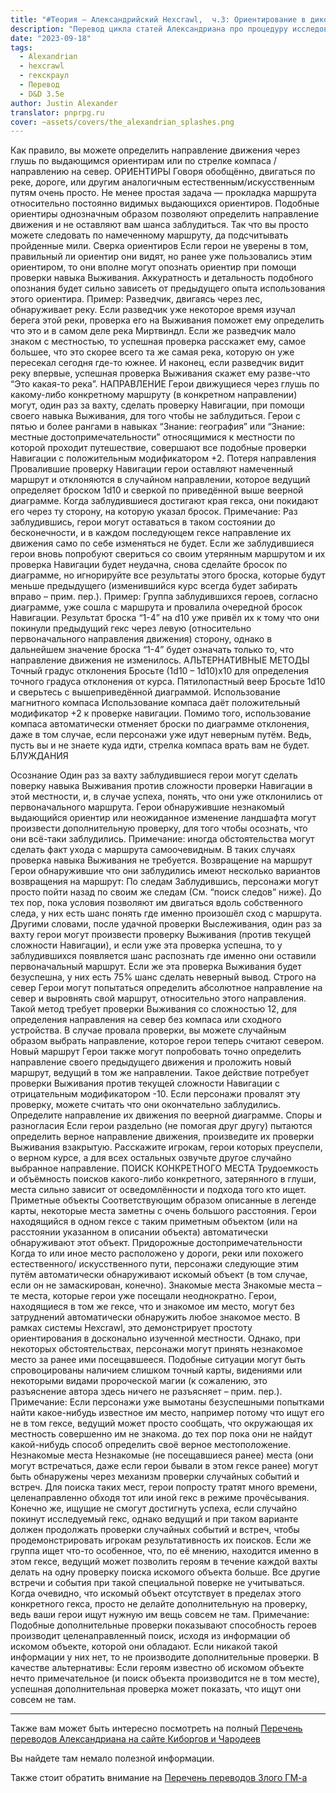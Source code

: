 ```yaml
---
title: "#Теория — Александрийский Hexcrawl,  ч.3: Ориентирование в дикой местности"
description: "Перевод цикла статей Александриана про процедуру исследования гексов в третьей редакции D&D #alexandrian #hexcrawl #dnd3e #translate"
date: "2023-09-18"
tags:
  - Alexandrian
  - hexcrawl
  - гекскраул
  - Перевод
  - D&D 3.5e
author: Justin Alexander
translator: pnprpg.ru
cover: ~assets/covers/the_alexandrian_splashes.png
---
```


Как правило, вы можете определить направление движения через глушь по выдающимся ориентирам или по стрелке компаса / направлению на север.
ОРИЕНТИРЫ
Говоря обобщённо, двигаться по реке, дороге, или другим аналогичным естественным/искусственным путям очень просто. Не менее простая задача — прокладка маршрута относительно постоянно видимых выдающихся ориентиров. Подобные ориентиры однозначным образом позволяют определить направление движения и не оставляют вам шанса заблудиться. Так что вы просто можете следовать по намеченному маршруту, да подсчитывать пройденные мили.
Сверка ориентиров
Если герои не уверены в том, правильный ли ориентир они видят, но ранее уже пользовались этим ориентиром, то они вполне могут опознать ориентир при помощи проверки навыка Выживания. Аккуратность и детальность подобного опознания будет сильно зависеть от предыдущего опыта использования этого ориентира.
Пример: Разведчик, двигаясь через лес, обнаруживает реку. Если разведчик уже некоторое время изучал берега этой реки, проверка его на Выживания поможет ему определить что это и в самом деле река Миртвиндл. Если же разведчик мало знаком с местностью, то успешная проверка расскажет ему, самое большее, что это скорее всего та же самая река, которую он уже пересекал сегодня где-то южнее. И наконец, если разведчик видит реку впервые, успешная проверка Выживания скажет ему разве-что “Это какая-то река”.
НАПРАВЛЕНИЕ
Герои движущиеся через глушь по какому-либо конкретному маршруту (в конкретном направлении) могут, один раз за вахту, сделать проверку Навигации, при помощи своего навыка Выживания, для того чтобы не заблудиться.
Герои с пятью и более рангами в навыках “Знание: география” или “Знание: местные достопримечательности” относящимися к местности по которой проходит путешествие, совершают все подобные проверки Навигации с положительным модификатором +2.
Потеря направления
Провалившие проверку Навигации герои оставляют намеченный маршрут и отклоняются в случайном направлении, которое ведущий определяет броском 1d10 и сверкой по приведённой выше веерной диаграмме. Когда заблудившиеся достигают края гекса, они покидают его через ту сторону, на которую указал бросок.
Примечание: Раз заблудившись, герои могут оставаться в таком состоянии до бесконечности, и в каждом последующем гексе направление их движения само по себе изменяться не будет.
Если же заблудившиеся герои вновь попробуют свериться со своим утерянным маршрутом и их проверка Навигации будет неудачна, снова сделайте бросок по диаграмме, но игнорируйте все результаты этого броска, которые будут меньше предыдущего (изменившийся курс всегда будет забирать вправо – прим. пер.).
Пример: Группа заблудившихся героев, согласно диаграмме, уже сошла с маршрута и провалила очередной бросок Навигации. Результат броска “1-4” на d10 уже привёл их к тому что они покинули предыдущий гекс через левую (относительно первоначального направления движения) сторону, однако в дальнейшем значение броска “1-4” будет означать только то, что направление движения не изменилось.
АЛЬТЕРНАТИВНЫЕ МЕТОДЫ
Точный градус отклонения
Бросьте (1d10 – 1d10)x10 для определения точного градуса отклонения от курса.
Пятилопастный веер
Бросьте 1d10 и сверьтесь с вышеприведённой диаграммой.
Использование магнитного компаса
Использование компаса даёт положительный модификатор +2 к проверке навигации. Помимо того, использование компаса автоматически отменяет броски по диаграмме отклонения, даже в том случае, если персонажи уже идут неверным путём. Ведь, пусть вы и не знаете куда идти, стрелка компаса врать вам не будет.
БЛУЖДАНИЯ

Осознание
Один раз за вахту заблудившиеся герои могут сделать поверку навыка Выживания против сложности проверки Навигации в этой местности, и, в случае успеха, понять, что они уже отклонились от первоначального маршрута. Герои обнаружившие незнакомый выдающийся ориентир или неожиданное изменение ландшафта могут произвести дополнительную проверку, для того чтобы осознать, что они всё-таки заблудились.
Примечание: иногда обстоятельства могут сделать факт ухода с маршрута самоочевидным. В таких случаях проверка навыка Выживания не требуется.
Возвращение на маршрут
Герои обнаружившие что они заблудились имеют несколько вариантов возвращения на маршрут:
По следам
Заблудившись, персонажи могут просто пойти назад по своим же следам (См. “поиск следов” ниже). До тех пор, пока условия позволяют им двигаться вдоль собственного следа, у них есть шанс понять где именно произошёл сход с маршрута. Другими словами, после удачной проверки Выслеживания, один раз за вахту герои могут произвести проверку Выживания (против текущей сложности Навигации), и если уже эта проверка успешна, то у заблудившихся появляется шанс распознать где именно они оставили первоначальный маршрут. Если же эта проверка Выживания будет безуспешна, у них есть 75% шанс сделать неверный вывод.
Строго на север
Герои могут попытаться определить абсолютное направление на север и выровнять свой маршрут, относительно этого направления. Такой метод требует проверки Выживания со сложностью 12, для определения направления на север без компаса или сходного устройства. В случае провала проверки, вы можете случайным образом выбрать направление, которое герои теперь считают севером.
Новый маршрут
Герои также могут попробовать точно определить направление своего предыдущего движения и проложить новый маршрут, ведущий в том же направлении. Такое действие потребует проверки Выживания против текущей сложности Навигации с отрицательным модификатором -10. Если персонажи провалят эту проверку, можете считать что они окончательно заблудились. Определите направление их движения по веерной диаграмме.
Споры и разногласия
Если герои раздельно (не помогая друг другу) пытаются определить верное направление движения, произведите их проверки Выживания взакрытую. Расскажите игрокам, герои которых преуспели, о верном курсе, а для всех остальных озвучьте другое случайно выбранное направление.
ПОИСК КОНКРЕТНОГО МЕСТА
Трудоемкость и объёмность поисков какого-либо конкретного, затерянного в глуши, места сильно зависит от осведомлённости и подхода того кто ищет.
Приметные объекты
Соответствующим образом описанные в легенде карты, некоторые места заметны с очень большого расстояния. Герои находящийся в одном гексе с таким приметным объектом (или на расстоянии указанном в описании объекта) автоматически обнаруживают этот объект.
Придорожные достопримечательности
Когда то или иное место расположено у дороги, реки или похожего естественного/ искусственного пути, персонажи следующие этим путём автоматически обнаруживают искомый объект (в том случае, если он не замаскирован, конечно).
Знакомые места
Знакомые места – те места, которые герои уже посещали неоднократно. Герои, находящиеся в том же гексе, что и знакомое им место, могут без затруднений автоматически обнаружить любое знакомое место.
В рамках системы Hexcrawl, это демонстрирует простоту ориентирования в досконально изученной местности.
Однако, при некоторых обстоятельствах, персонажи могут принять незнакомое место за ранее ими посещавшееся. Подобные ситуации могут быть спровоцированы наличием слишком точный карты, видениями или некоторыми видами пророческой магии (к сожалению, это разъяснение автора здесь ничего не разъясняет – прим. пер.).
Примечание: Если персонажи уже вымотаны безуспешными попытками найти какое-нибудь известное им место, например потому что ищут его не в том гексе, ведущий может просто сообщать, что окружающая их местность совершенно им не знакома. до тех пор пока они не найдут какой-нибудь способ определить своё верное местоположение.
Незнакомые места
Незнакомые (не посещавшиеся ранее) места (они могут встречаться, даже если герои бывали в этом гексе ранее) могут быть обнаружены через механизм проверки случайных событий и встреч. Для поиска таких мест, герои попросту тратят много времени, целенаправленно обходя тот или иной гекс в режиме прочёсывания.
Конечно же, ищущие не смогут достигнуть успеха, если случайно покинут исследуемый гекс, однако ведущий и при таком варианте должен продолжать проверки случайных событий и встреч, чтобы продемонстрировать игрокам результативность их поисков.
Если же группа ищет что-то особенное, что, по её мнению, находится именно в этом гексе, ведущий может позволить героям в течение каждой вахты делать на одну проверку поиска искомого объекта больше.
Все другие встречи и события при такой специальной поверке не учитываться.
Когда очевидно, что искомый объект отсутствует в пределах этого конкретного гекса, просто не делайте дополнительную на проверку, ведь ваши герои ищут нужную им вещь совсем не там.
Примечание: Подобные дополнительные проверки показывают способность героев производит целенаправленный поиск, исходя из информации об искомом объекте, которой они обладают. Если никакой такой информации у них нет, то не производите дополнительные проверки. В качестве альтернативы: Если героям известно об искомом объекте нечто примечательное (и поиск объекта производится не в том месте), успешная дополнительная проверка может показать, что ищут они совсем не там.

---

Также вам может быть интересно посмотреть на полный
[Перечень переводов Александриана на сайте Киборгов и Чародеев](/posts/translations/alexandrian-index)

Вы найдете там немало полезной информации.

Также стоит обратить внимание на [Перечень переводов Злого ГМ-а](/posts/translations/angrygm-index)
